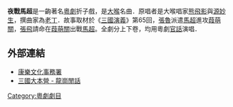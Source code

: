 '''夜戰馬超'''是一齣著名[[粵劇|粵劇]]折子戲，是[[大喉|大喉]]名曲．原唱者是大喉唱家[[熊飛影|熊飛影]]與[[源妙生|源妙生]]，撰曲家為[[老丁|老丁]]．故事取材於《[[三國演義|三國演義]]》第65回，[[張魯|張魯]]派遣[[馬超|馬超]]進攻[[葭萌關|葭萌關]]，[[張飛|張飛]]請命在[[葭萌關|葭萌關]]出戰[[馬超|馬超]]。全劇分上下卷，均用粵劇[[官話|官話]]演唱．


==外部連結==
* [https://web.archive.org/web/20050507172118/http://www.lcsd.gov.hk/CE/CulturalService/Programme/b5/chinese_opera/may05/opera1.html 康樂文化事務署]
* [http://www.ylib.com/sango/luoka/luoka010402.asp 三國大本營 - 龍崗閒話] {{Wayback|url=http://www.ylib.com/sango/luoka/luoka010402.asp |date=20190626070209 }}

[[Category:粵劇劇目|Category:粵劇劇目]]